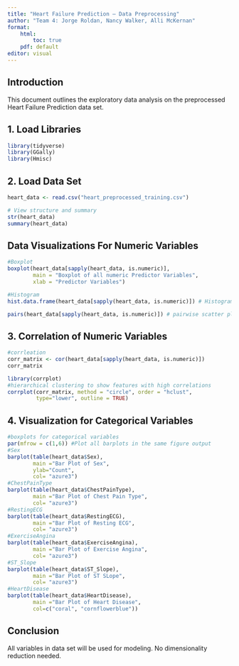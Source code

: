 ```yaml
---
title: "Heart Failure Prediction – Data Preprocessing"
author: "Team 4: Jorge Roldan, Nancy Walker, Alli McKernan"
format: 
    html: 
        toc: true
    pdf: default
editor: visual
---
```


## Introduction

This document outlines the exploratory data analysis on the preprocessed Heart Failure Prediction data set.

## 1. Load Libraries

```r
library(tidyverse)
library(GGally)
library(Hmisc)
```

## 2. Load Data Set

```r
heart_data <- read.csv("heart_preprocessed_training.csv")

# View structure and summary
str(heart_data)
summary(heart_data)
```

## Data Visualizations For Numeric Variables

```r
#Boxplot
boxplot(heart_data[sapply(heart_data, is.numeric)],
        main = "Boxplot of all numeric Predictor Variables",
        xlab = "Predictor Variables")

#Histogram 
hist.data.frame(heart_data[sapply(heart_data, is.numeric)]) # Histogram of all data features  

pairs(heart_data[sapply(heart_data, is.numeric)]) # pairwise scatter plots of predictor variables 
```

## 3. Correlation of Numeric Variables

```r
#corrleation 
corr_matrix <- cor(heart_data[sapply(heart_data, is.numeric)])
corr_matrix

library(corrplot)
#hierarchical clustering to show features with high correlations 
corrplot(corr_matrix, method = "circle", order = "hclust",
         type="lower", outline = TRUE)
```

## 4. Visualization for Categorical Variables

```r
#boxplots for categorical variables 
par(mfrow = c(1,6)) #Plot all barplots in the same figure output
#Sex
barplot(table(heart_data$Sex),
        main ="Bar Plot of Sex",
        ylab="Count",
        col= "azure3")
#ChestPainType 
barplot(table(heart_data$ChestPainType),
        main ="Bar Plot of Chest Pain Type",
        col= "azure3")
#RestingECG
barplot(table(heart_data$RestingECG),
        main ="Bar Plot of Resting ECG",
        col= "azure3")
#ExerciseAngina 
barplot(table(heart_data$ExerciseAngina),
        main ="Bar Plot of Exercise Angina",
        col= "azure3")
#ST_Slope 
barplot(table(heart_data$ST_Slope),
        main ="Bar Plot of ST SLope",
        col= "azure3")
#HeartDisease 
barplot(table(heart_data$HeartDisease),
        main ="Bar Plot of Heart Disease",
        col=c("coral", "cornflowerblue"))
```

## Conclusion

All variables in data set will be used for modeling. No dimensionality reduction needed.

